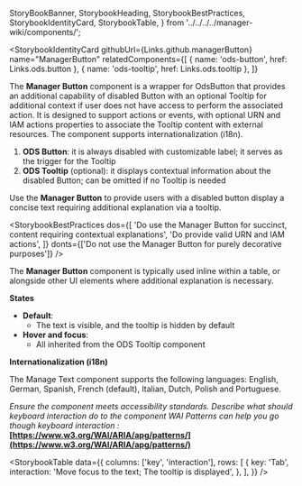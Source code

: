   StoryBookBanner,
  StorybookHeading,
  StorybookBestPractices,
  StorybookIdentityCard,
  StorybookTable,
} from '../../../../manager-wiki/components/';

<Meta title="Core/Manager React Components/Components/Manager Button/Documentation" />

<StoryBookBanner of={meta} />

<Canvas layout="centered" of={Default} sourceState="none" />

<StorybookHeading label="Overview" level={2} />

<StorybookIdentityCard
  githubUrl={Links.github.managerButton}
  name="ManagerButton"
  relatedComponents={[
    { name: 'ods-button', href: Links.ods.button },
    { name: 'ods-tooltip', href: Links.ods.tooltip },
  ]}
>
  The **Manager Button** component is a wrapper for OdsButton that provides an additional capability of disabled Button with an optional
  Tooltip for additional context if user does not have access to perform the associated action. It is designed to support actions or events,
  with optional URN and IAM actions properties to associate the Tooltip content
  with external resources. The component supports internationalization (i18n).
</StorybookIdentityCard>

<StorybookHeading label="Anatomy" level={2} />

1. **ODS Button**: it is always disabled with customizable label; it serves as the trigger for the Tooltip
2. **ODS Tooltip** (optional): it displays contextual information about the disabled Button; can be omitted if no Tooltip is needed

<StorybookHeading label="Usage" level={2} />

Use the **Manager Button** to provide users with a disabled button display a concise text requiring additional explanation via a tooltip.

<StorybookHeading label="Dos & Don'ts" level={2} />

<StorybookBestPractices
  dos={[
    'Do use the Manager Button for succinct, content requiring contextual explanations',
    'Do provide valid URN and IAM actions',
  ]}
  donts={['Do not use the Manager Button for purely decorative purposes']}
/>

<StorybookHeading label="Placement" level={2} />

The **Manager Button** component is typically used inline within a table, or alongside other UI elements where additional explanation is necessary.

<StorybookHeading label="Behavior" level={2} />

**States**

- **Default**:
  - The text is visible, and the tooltip is hidden by default
- **Hover and focus**:
  - All inherited from the ODS Tooltip component

<StorybookHeading label="Variation" level={2} />

**Internationalization (i18n)**

The Manage Text component supports the following languages: English, German, Spanish, French (default), Italian, Dutch, Polish and Portuguese.

<StorybookHeading label="Accessiblity" level={2} />

_Ensure the component meets accessibility standards.
Describe what should keyboard interaction do to the component
WAI Patterns can help you go though keyboard interaction :_ **[https://www.w3.org/WAI/ARIA/apg/patterns/](https://www.w3.org/WAI/ARIA/apg/patterns/)**

<StorybookTable
  data={{
    columns: ['key', 'interaction'],
    rows: [
      {
        key: 'Tab',
        interaction: 'Move focus to the text; The tooltip is displayed',
      },
    ],
  }}
/>
